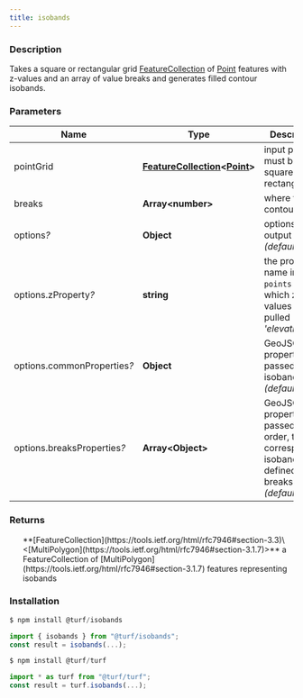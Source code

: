 ```yaml
---
title: isobands
---
```


    
### Description

Takes a square or rectangular grid [FeatureCollection](https://tools.ietf.org/html/rfc7946#section-3.3) of [Point](https://tools.ietf.org/html/rfc7946#section-3.1.2) features with z-values and an array of
value breaks and generates filled contour isobands.

### Parameters

| Name                             | Type                                                                                                                                  | Description                                                                                                |
| -------------------------------- | ------------------------------------------------------------------------------------------------------------------------------------- | ---------------------------------------------------------------------------------------------------------- |
| pointGrid                        | **[FeatureCollection](https://tools.ietf.org/html/rfc7946#section-3.3)\<[Point](https://tools.ietf.org/html/rfc7946#section-3.1.2)>** | input points - must be square or rectangular                                                               |
| breaks                           | **Array\<number>**                                                                                                                    | where to draw contours                                                                                     |
| options<i>?</i>                  | **Object**                                                                                                                            | options on output _(default \{})_                                                                          |
| options.zProperty<i>?</i>        | **string**                                                                                                                            | the property name in `points` from which z-values will be pulled _(default 'elevation')_                   |
| options.commonProperties<i>?</i> | **Object**                                                                                                                            | GeoJSON properties passed to ALL isobands _(default \{})_                                                  |
| options.breaksProperties<i>?</i> | **Array\<Object>**                                                                                                                    | GeoJSON properties passed, in order, to the correspondent isoband (order defined by breaks) _(default [])_ |

### Returns

<ul>
  **[FeatureCollection](https://tools.ietf.org/html/rfc7946#section-3.3)\<[MultiPolygon](https://tools.ietf.org/html/rfc7946#section-3.1.7)>** a FeatureCollection of [MultiPolygon](https://tools.ietf.org/html/rfc7946#section-3.1.7) features representing isobands

</ul>

### Installation

```javascript
$ npm install @turf/isobands

import { isobands } from "@turf/isobands";
const result = isobands(...);
```

```javascript
$ npm install @turf/turf

import * as turf from "@turf/turf";
const result = turf.isobands(...);
```
